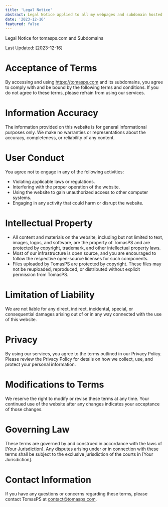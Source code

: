 ```yaml
---
title: 'Legal Notice'
abstract: Legal Notice applied to all my webpages and subdomain hosted by me
date: '2023-12-16'
featured: false
---
```


Legal Notice for tomasps.com and Subdomains

Last Updated: [2023-12-16]

# Acceptance of Terms

By accessing and using https://tomasps.com and its subdomains, you agree to comply with and be bound by the following terms and conditions. If you do not agree to these terms, please refrain from using our services.

# Information Accuracy

The information provided on this website is for general informational purposes only. We make no warranties or representations about the accuracy, completeness, or reliability of any content.

# User Conduct

You agree not to engage in any of the following activities:

- Violating applicable laws or regulations.
- Interfering with the proper operation of the website.
- Using the website to gain unauthorized access to other computer systems.
- Engaging in any activity that could harm or disrupt the website.

# Intellectual Property

- All content and materials on the website, including but not limited to text, images, logos, and software, are the property of TomasPS and are protected by copyright, trademark, and other intellectual property laws.
- Most of our infrastructure is open source, and you are encouraged to follow the respective open-source licenses for such components.
- Files uploaded by TomasPS are protected by copyright. These files may not be reuploaded, reproduced, or distributed without explicit permission from TomasPS.

# Limitation of Liability

We are not liable for any direct, indirect, incidental, special, or consequential damages arising out of or in any way connected with the use of this website.

# Privacy

By using our services, you agree to the terms outlined in our Privacy Policy. Please review the Privacy Policy for details on how we collect, use, and protect your personal information.

# Modifications to Terms

We reserve the right to modify or revise these terms at any time. Your continued use of the website after any changes indicates your acceptance of those changes.

# Governing Law

These terms are governed by and construed in accordance with the laws of [Your Jurisdiction]. Any disputes arising under or in connection with these terms shall be subject to the exclusive jurisdiction of the courts in [Your Jurisdiction].

# Contact Information

If you have any questions or concerns regarding these terms, please contact TomasPS at contact@tomasps.com.
